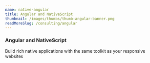 ```yaml
---
name: native-angular
title: Angular and NativeScript
thumbnail: /images/thumbs/thumb-angular-banner.png
readMoreSlug: /consulting/angular
---
```


### Angular and NativeScript

Build rich native applications with the same toolkit as your responsive websites
